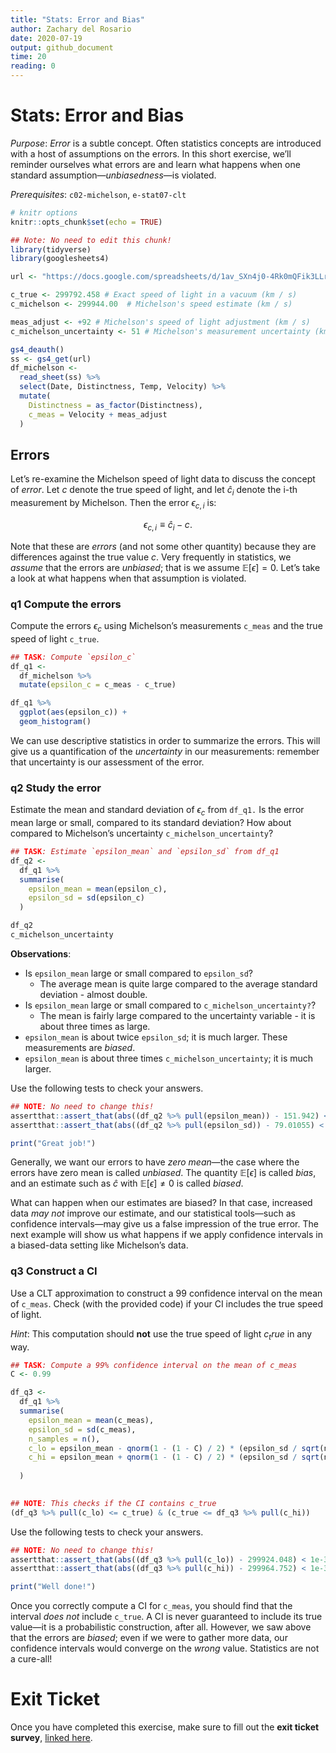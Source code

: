```yaml
---
title: "Stats: Error and Bias"
author: Zachary del Rosario
date: 2020-07-19
output: github_document
time: 20
reading: 0
---
```


# Stats: Error and Bias

*Purpose*: *Error* is a subtle concept. Often statistics concepts are introduced with a host of assumptions on the errors. In this short exercise, we'll reminder ourselves what errors are and learn what happens when one standard assumption---*unbiasedness*---is violated.

*Prerequisites*: `c02-michelson`, `e-stat07-clt`

```r
# knitr options
knitr::opts_chunk$set(echo = TRUE)
```

```r
## Note: No need to edit this chunk!
library(tidyverse)
library(googlesheets4)

url <- "https://docs.google.com/spreadsheets/d/1av_SXn4j0-4Rk0mQFik3LLr-uf0YdA06i3ugE6n-Zdo/edit?usp=sharing"

c_true <- 299792.458 # Exact speed of light in a vacuum (km / s)
c_michelson <- 299944.00  # Michelson's speed estimate (km / s)

meas_adjust <- +92 # Michelson's speed of light adjustment (km / s)
c_michelson_uncertainty <- 51 # Michelson's measurement uncertainty (km / s)

gs4_deauth()
ss <- gs4_get(url)
df_michelson <-
  read_sheet(ss) %>%
  select(Date, Distinctness, Temp, Velocity) %>%
  mutate(
    Distinctness = as_factor(Distinctness),
    c_meas = Velocity + meas_adjust
  )
```

## Errors

<!-- -------------------------------------------------- -->

Let's re-examine the Michelson speed of light data to discuss the concept of *error*. Let $c$ denote the true speed of light, and let $\hat{c}_i$ denote the i-th measurement by Michelson. Then the error $\epsilon_{c,i}$ is:

$$\epsilon_{c,i} \equiv \hat{c}_i - c.$$

Note that these are *errors* (and not some other quantity) because they are differences against the true value $c$. Very frequently in statistics, we *assume* that the errors are *unbiased*; that is we assume $\mathbb{E}[\epsilon] = 0$. Let's take a look at what happens when that assumption is violated.

### **q1** Compute the errors

Compute the errors $\epsilon_c$ using Michelson's measurements `c_meas` and the true speed of light `c_true`.

```r
## TASK: Compute `epsilon_c`
df_q1 <-
  df_michelson %>% 
  mutate(epsilon_c = c_meas - c_true)

df_q1 %>%
  ggplot(aes(epsilon_c)) +
  geom_histogram()
```

We can use descriptive statistics in order to summarize the errors. This will give us a quantification of the *uncertainty* in our measurements: remember that uncertainty is our assessment of the error.

### **q2** Study the error

Estimate the mean and standard deviation of $\epsilon_c$ from `df_q1.` Is the error mean large or small, compared to its standard deviation? How about compared to Michelson's uncertainty `c_michelson_uncertainty`?

```r
## TASK: Estimate `epsilon_mean` and `epsilon_sd` from df_q1
df_q2 <-
  df_q1 %>% 
  summarise(
    epsilon_mean = mean(epsilon_c),
    epsilon_sd = sd(epsilon_c)
  )

df_q2
c_michelson_uncertainty
```

**Observations**:

-   Is `epsilon_mean` large or small compared to `epsilon_sd`?
    -   The average mean is quite large compared to the average standard deviation - almost double.
-   Is `epsilon_mean` large or small compared to `c_michelson_uncertainty?`?
    -   The mean is fairly large compared to the uncertainty variable - it is about three times as large.
-   `epsilon_mean` is about twice `epsilon_sd`; it is much larger. These measurements are *biased*.
-   `epsilon_mean` is about three times `c_michelson_uncertainty`; it is much larger.

Use the following tests to check your answers.

```r
## NOTE: No need to change this!
assertthat::assert_that(abs((df_q2 %>% pull(epsilon_mean)) - 151.942) < 1e-3)
assertthat::assert_that(abs((df_q2 %>% pull(epsilon_sd)) - 79.01055) < 1e-3)

print("Great job!")
```

Generally, we want our errors to have *zero mean*---the case where the errors have zero mean is called *unbiased*. The quantity $\mathbb{E}[\epsilon]$ is called *bias*, and an estimate such as $\hat{c}$ with $\mathbb{E}[\epsilon] \neq 0$ is called *biased*.

What can happen when our estimates are biased? In that case, increased data *may not* improve our estimate, and our statistical tools---such as confidence intervals---may give us a false impression of the true error. The next example will show us what happens if we apply confidence intervals in a biased-data setting like Michelson's data.

### **q3** Construct a CI

Use a CLT approximation to construct a $99%$ confidence interval on the mean of `c_meas`. Check (with the provided code) if your CI includes the true speed of light.

*Hint*: This computation should **not** use the true speed of light $c_true$ in any way.

```r
## TASK: Compute a 99% confidence interval on the mean of c_meas
C <- 0.99

df_q3 <-
  df_q1 %>% 
  summarise(
    epsilon_mean = mean(c_meas),
    epsilon_sd = sd(c_meas),
    n_samples = n(),
    c_lo = epsilon_mean - qnorm(1 - (1 - C) / 2) * (epsilon_sd / sqrt(n_samples)),
    c_hi = epsilon_mean + qnorm(1 - (1 - C) / 2) * (epsilon_sd / sqrt(n_samples))
      
  )
  

## NOTE: This checks if the CI contains c_true
(df_q3 %>% pull(c_lo) <= c_true) & (c_true <= df_q3 %>% pull(c_hi))
```

Use the following tests to check your answers.

```r
## NOTE: No need to change this!
assertthat::assert_that(abs((df_q3 %>% pull(c_lo)) - 299924.048) < 1e-3)
assertthat::assert_that(abs((df_q3 %>% pull(c_hi)) - 299964.752) < 1e-3)

print("Well done!")
```

Once you correctly compute a CI for `c_meas`, you should find that the interval *does not* include `c_true`. A CI is never guaranteed to include its true value---it is a probabilistic construction, after all. However, we saw above that the errors are *biased*; even if we were to gather more data, our confidence intervals would converge on the *wrong* value. Statistics are not a cure-all!

<!-- include-exit-ticket -->

# Exit Ticket

<!-- -------------------------------------------------- -->

Once you have completed this exercise, make sure to fill out the **exit ticket survey**, [linked here](https://docs.google.com/forms/d/e/1FAIpQLSeuq2LFIwWcm05e8-JU84A3irdEL7JkXhMq5Xtoalib36LFHw/viewform?usp=pp_url&entry.693978880=e-stat08-error-bias-assignment.Rmd).
